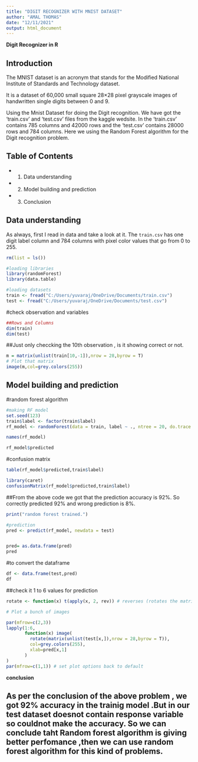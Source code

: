 ---
title: "DIGIT RECOGNIZER WITH MNIST DATASET"
author: "AMAL THOMAS"
date: "12/11/2021"
output: html_document
---


**Digit Recognizer in R**

## Introduction
The MNIST dataset is an acronym that stands for the Modified National Institute of Standards and Technology dataset.

It is a dataset of 60,000 small square 28×28 pixel grayscale images of handwritten single digits between 0 and 9.

Using the Mnist Dataset for doing the Digit recognition. We have got the 'train.csv' and 'test.csv' files from the kaggle wedsite.
In the 'train.csv' contains 785 columns and 42000 rows and the 'test.csv' contains 28000 rows and 784 columns.
Here we using the Random Forest algorithm for the Digit recognition problem.



## Table of Contents
- 1. Data understanding
- 2. Model building and prediction
- 3. Conclusion

## Data understanding

As always, first I read in data and take a look at it. The `train.csv` has one digit label column and 784 columns with pixel color values that go from 0 to 255.

```{r}
rm(list = ls())

#loading libraries
library(randomForest)
library(data.table)
```

```{r}
#loading datasets
train <- fread("C:/Users/yuvaraj/OneDrive/Documents/train.csv")
test <- fread("C:/Users/yuvaraj/OneDrive/Documents/test.csv")
```

#check observation and variables
```{r}
##Rows and Columns
dim(train)
dim(test)

```
##Just only checcking the 10th observation , is it showing correct or not.
```{r}
m = matrix(unlist(train[10,-1]),nrow = 28,byrow = T)
# Plot that matrix
image(m,col=grey.colors(255))
```



## Model building and prediction
#random forest algorithm
```{r}
#making RF model
set.seed(123)
train$label <- factor(train$label)
rf_model <- randomForest(data = train, label ~ ., ntree = 20, do.trace = 1)
```
```{r}
names(rf_model)
```

```{r include=FALSE}
rf_model$predicted
```

#confusion matrix
```{r}
table(rf_model$predicted,train$label)
```
```{r}
library(caret)
confusionMatrix(rf_model$predicted,train$label)
```

##From the above code we got that the  prediction accuracy is 92%. So correctly predicted 92% and wrong prediction is 8%.

```{r}
print("random forest trained.")
```

```{r}
#prediction
pred <- predict(rf_model, newdata = test)



```

```{r include=FALSE}
pred= as.data.frame(pred)
pred
```

#to convert the dataframe
```{r include=FALSE}
df <- data.frame(test,pred)
df
```

##check it 1 to 6 values for prediction

```{r}
rotate <- function(x) t(apply(x, 2, rev)) # reverses (rotates the matrix)

# Plot a bunch of images

par(mfrow=c(2,3))
lapply(1:6, 
       function(x) image(
         rotate(matrix(unlist(test[x,]),nrow = 28,byrow = T)),
         col=grey.colors(255),
         xlab=pred[x,1]
       )
)
par(mfrow=c(1,1)) # set plot options back to default

```
**conclusion**

## As per the conclusion of the above problem , we got 92% accuracy in the trainig model .But in our test dataset doesnot contain response variable so couldnot make the accuracy. So we can conclude taht Random forest algorithm is giving better perfomance ,then we can use random forest algorithm for this kind of problems.
